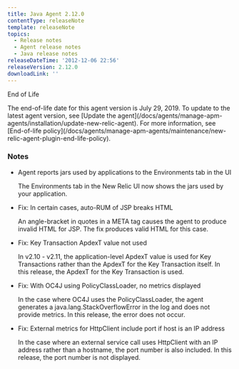 ```yaml
---
title: Java Agent 2.12.0
contentType: releaseNote
template: releaseNote
topics:
  - Release notes
  - Agent release notes
  - Java release notes
releaseDateTime: '2012-12-06 22:56'
releaseVersion: 2.12.0
downloadLink: ''
---
```


End of Life

<Callout variant="important">
  The end-of-life date for this agent version is July 29, 2019. To update to the latest agent version, see [Update the agent](/docs/agents/manage-apm-agents/installation/update-new-relic-agent). For more information, see [End-of-life policy](/docs/agents/manage-apm-agents/maintenance/new-relic-agent-plugin-end-life-policy).
</Callout>

### Notes

* Agent reports jars used by applications to the Environments tab in the UI

  The Environments tab in the New Relic UI now shows the jars used by your application.
* Fix: In certain cases, auto-RUM of JSP breaks HTML

  An angle-bracket in quotes in a META tag causes the agent to produce invalid HTML for JSP. The fix produces valid HTML for this case.
* Fix: Key Transaction ApdexT value not used

  In v2.10 - v2.11, the application-level ApdexT value is used for Key Transactions rather than the ApdexT for the Key Transaction itself. In this release, the ApdexT for the Key Transaction is used.
* Fix: With OC4J using PolicyClassLoader, no metrics displayed

  In the case where OC4J uses the PolicyClassLoader, the agent generates a java.lang.StackOverflowError in the log and does not provide metrics. In this release, the error does not occur.
* Fix: External metrics for HttpClient include port if host is an IP address

  In the case where an external service call uses HttpClient with an IP address rather than a hostname, the port number is also included. In this release, the port number is not displayed.
